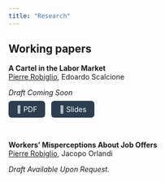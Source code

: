 ```yaml
---
title: "Research"
---
```


## Working papers

**A Cartel in the Labor Market** <br/>
<u>Pierre Robiglio</u>, Edoardo Scalcione<br/>
<div style="text-align: justify">
_Draft Coming Soon_ <br/>
<a href="paper1.pdf" style="display:inline-block; padding:8px 16px; margin-top:8px; background-color:#2c3e50; color:#fff; text-decoration:none; border-radius:6px; margin-right:8px;">📄 PDF</a>
<a href="paper1-presentation.pdf" style="display:inline-block; padding:8px 16px; margin-top:8px; background-color:#2c3e50; color:#fff; text-decoration:none; border-radius:6px;">🎤 Slides</a>

<br/>


**Workers' Misperceptions About Job Offers** <br/>
<u>Pierre Robiglio</u>, Jacopo Orlandi<br/>
<div style="text-align: justify">
_Draft Available Upon Request._ <br/>
</div>
